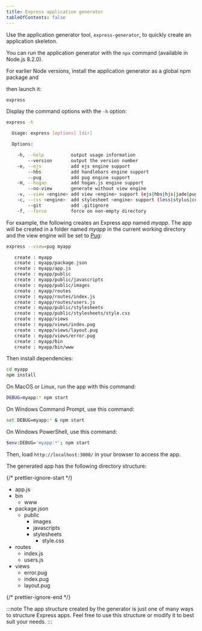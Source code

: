 ```yaml
---
title: Express application generator
tableOfContents: false
---
```



Use the application generator tool, `express-generator`, to quickly create an application skeleton.

You can run the application generator with the `npx` command (available in Node.js 8.2.0).

<PackageManagerCommand npx="express-generator" bunx="express-generator" pnpx="express-generator" />

For earlier Node versions, install the application generator as a global npm package and 

<PackageManagerCommand npm="install -g express-generator" bun="install -g express-generator" pnpm="install -g express-generator" />

then launch it:

```bash
express
```

Display the command options with the `-h` option:

```bash
express -h

  Usage: express [options] [dir]

  Options:

    -h, --help          output usage information
        --version       output the version number
    -e, --ejs           add ejs engine support
        --hbs           add handlebars engine support
        --pug           add pug engine support
    -H, --hogan         add hogan.js engine support
        --no-view       generate without view engine
    -v, --view <engine> add view <engine> support (ejs|hbs|hjs|jade|pug|twig|vash) (defaults to jade)
    -c, --css <engine>  add stylesheet <engine> support (less|stylus|compass|sass) (defaults to plain css)
        --git           add .gitignore
    -f, --force         force on non-empty directory
```

For example, the following creates an Express app named _myapp_. The app will be created in a folder named _myapp_ in the current working directory and the view engine will be set to <a href="https://pugjs.org/" target="_blank" title="Pug documentation">Pug</a>:

```bash
express --view=pug myapp

   create : myapp
   create : myapp/package.json
   create : myapp/app.js
   create : myapp/public
   create : myapp/public/javascripts
   create : myapp/public/images
   create : myapp/routes
   create : myapp/routes/index.js
   create : myapp/routes/users.js
   create : myapp/public/stylesheets
   create : myapp/public/stylesheets/style.css
   create : myapp/views
   create : myapp/views/index.pug
   create : myapp/views/layout.pug
   create : myapp/views/error.pug
   create : myapp/bin
   create : myapp/bin/www
```

Then install dependencies:

```bash
cd myapp
npm install
```

On MacOS or Linux, run the app with this command:

```bash
DEBUG=myapp:* npm start
```

On Windows Command Prompt, use this command:

```bash
set DEBUG=myapp:* & npm start
```

On Windows PowerShell, use this command:

```bash
$env:DEBUG='myapp:*'; npm start
```

Then, load `http://localhost:3000/` in your browser to access the app.

The generated app has the following directory structure:

{/* prettier-ignore-start */}
<FileTree>
  - app.js 
  - bin 
    - www 
  - package.json 
    - public 
      - images 
      - javascripts 
      - stylesheets 
        - style.css
  - routes 
    - index.js 
    - users.js 
  - views 
    - error.pug 
    - index.pug 
    - layout.pug
</FileTree>
{/* prettier-ignore-end */}

:::note
  The app structure created by the generator is just one of many ways to
  structure Express apps. Feel free to use this structure or modify it to best
  suit your needs.
:::